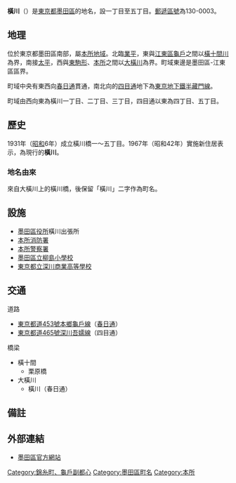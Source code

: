 {{Pathnav|日本|東京都|墨田區|'''橫川'''|hide=y|frame=1}}
{{Infobox Settlement
|official_name = 橫川
|native_name =
|settlement_type = [[町|町]]
|image_skyline =
|imagesize =
|image_caption =
|image_flag =
|image_seal =
| image_map =
| map_caption =
| pushpin_map =
|subdivision_type = [[國家|國家]]
|subdivision_name = [[File:Flag_of_Japan.svg|border]] [[日本|日本]]
|subdivision_type1 = [[都道府縣|都道府縣]]
|subdivision_name1 = [[File:Flag_of_Tokyo_Prefecture.svg|25px]] [[東京都|東京都]]
|subdivision_type2 = [[東京都區部|特別區]]
|subdivision_name2 = [[File:Flag_of_Sumida,_Tokyo.svg|25px]] [[墨田區|墨田區]]
|established_title =
|established_date =
|government_type =
|leader_title =
|leader_name =
|area_magnitude =
|area_total_sq_mi =
|area_total_km2 =
|area_land_sq_mi =
|area_land_km2 =
|area_urban_sq_mi =
|area_urban_km2 =
|area_metro_km2 =
|area_metro_sq_mi =
|population_as_of= 2013年（平成25年）8月1日
|population_footnotes =
|population_total = 8148<ref>[http://www.city.sumida.lg.jp/sumida_info/population/monthly/monthly25nendo04.files/monthly25nendo08.pdf 墨田区世帯人口現況8月分]{{dead link|date=2018年1月 |bot=InternetArchiveBot |fix-attempted=yes }}</ref>
|population_urban =
|population_metro =
|population_density_sq_mi =
|population_density_km2 =
| timezone = [[日本標準時間|JST]]
| utc_offset = +9
|timezone_DST =
|utc_offset_DST =
|latd=|latm=|lats=|latNS=
|longd=|longm=|longs=|longEW=
|elevation_footnotes=
|elevation_m =
|elevation_ft =
|postal_code_type = [[郵遞區號|郵遞區號]]
|postal_code = 130-0003
|area_code =
|website =
|footnotes =
}}
'''橫川'''（{{jpn|j=横川|hg=よこかわ|rm=Yokokawa|f=y}}）是[[東京都|東京都]][[墨田區|墨田區]]的地名，設一丁目至五丁目。[[郵遞區號|郵遞區號]]為130-0003。

==地理==
位於東京都墨田區南部，屬[[本所區|本所地域]]。北臨[[業平|業平]]，東與[[江東區_(東京都)|江東區]][[龜戶|龜戶]]之間以[[橫十間川|橫十間川]]為界，南接[[太平_(墨田區)|太平]]，西與[[東駒形|東駒形]]、[[本所_(墨田區)|本所]]之間以[[大橫川|大橫川]]為界。町域東邊是墨田區-江東區區界。

町域中央有東西向[[春日通|春日通]]貫通，南北向的[[東京都道465號深川吾嬬線|四目通]]地下為[[東京地下鐵半藏門線|東京地下鐵半藏門線]]。

町域由西向東為橫川一丁目、二丁目、三丁目，四目通以東為四丁目、五丁目。

== 歷史 ==
1931年（[[昭和|昭和]]6年）成立橫川橋一～五丁目。1967年（昭和42年）實施新住居表示，為現行的'''橫川'''。
=== 地名由來 ===
來自大橫川上的橫川橋，後保留「橫川」二字作為町名。

== 設施 ==
* [[墨田區役所|墨田區役所]]橫川出張所
* [[本所消防署|本所消防署]]
* [[本所警察署|本所警察署]]
* [[墨田區立柳島小學校|墨田區立柳島小學校]]
* [[東京都立深川商業高等學校|東京都立深川商業高等學校]]

== 交通 ==
; 道路
* [[東京都道453號本鄉龜戶線|東京都道453號本鄉龜戶線]]（[[春日通|春日通]]）
* [[東京都道465號深川吾嬬線|東京都道465號深川吾嬬線]]（四目通）
; 橋梁
* 橫十間
** 栗原橋
* 大橫川
** 橫川（春日通）

== 備註 ==
{{reflist}}

== 外部連結 ==
* [http://www.city.sumida.lg.jp/ 墨田區官方網站] {{Wayback|url=http://www.city.sumida.lg.jp/ |date=20100830102917 }}

{{墨田區的町名}}
{{DEFAULTSORT:Yokokawa}}
[[Category:錦糸町、龜戶副都心|Category:錦糸町、龜戶副都心]]
[[Category:墨田區町名|Category:墨田區町名]]
[[Category:本所|Category:本所]]